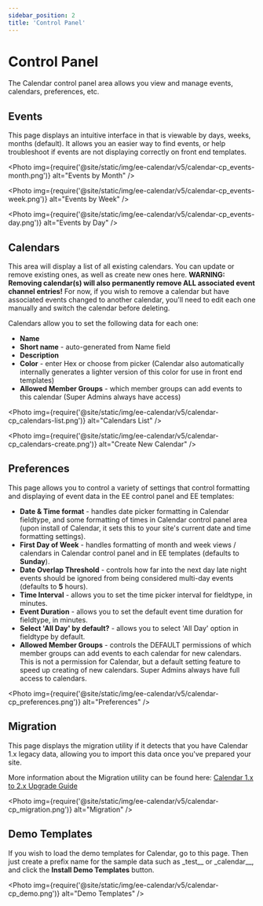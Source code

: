 ```yaml
---
sidebar_position: 2
title: 'Control Panel'
---
```



# Control Panel

The Calendar control panel area allows you view and manage events, calendars, preferences, etc.

## Events

This page displays an intuitive interface in that is viewable by days, weeks, months (default). It allows you an easier way to find events, or help troubleshoot if events are not displaying correctly on front end templates.

<Photo
  img={require('@site/static/img/ee-calendar/v5/calendar-cp_events-month.png')}
  alt="Events by Month"
/>

<Photo
  img={require('@site/static/img/ee-calendar/v5/calendar-cp_events-week.png')}
  alt="Events by Week"
/>

<Photo
  img={require('@site/static/img/ee-calendar/v5/calendar-cp_events-day.png')}
  alt="Events by Day"
/>

## Calendars

This area will display a list of all existing calendars. You can update or remove existing ones, as well as create new ones here. **WARNING: Removing calendar(s) will also permanently remove ALL associated event channel entries!** For now, if you wish to remove a calendar but have associated events changed to another calendar, you'll need to edit each one manually and switch the calendar before deleting.

Calendars allow you to set the following data for each one:

- **Name**
- **Short name** - auto-generated from Name field
- **Description**
- **Color** - enter Hex or choose from picker (Calendar also automatically internally generates a lighter version of this color for use in front end templates)
- **Allowed Member Groups** - which member groups can add events to this calendar (Super Admins always have access)

<Photo
  img={require('@site/static/img/ee-calendar/v5/calendar-cp_calendars-list.png')}
  alt="Calendars List"
/>

<Photo
  img={require('@site/static/img/ee-calendar/v5/calendar-cp_calendars-create.png')}
  alt="Create New Calendar"
/>

## Preferences

This page allows you to control a variety of settings that control formatting and displaying of event data in the EE control panel and EE templates:

- **Date & Time format** - handles date picker formatting in Calendar fieldtype, and some formatting of times in Calendar control panel area (upon install of Calendar, it sets this to your site's current date and time formatting settings).
- **First Day of Week** - handles formatting of month and week views / calendars in Calendar control panel and in EE templates (defaults to **Sunday**).
- **Date Overlap Threshold** - controls how far into the next day late night events should be ignored from being considered multi-day events (defaults to **5** hours).
- **Time Interval** - allows you to set the time picker interval for fieldtype, in minutes.
- **Event Duration** - allows you to set the default event time duration for fieldtype, in minutes.
- **Select 'All Day' by default?** - allows you to select 'All Day' option in fieldtype by default.
- **Allowed Member Groups** - controls the DEFAULT permissions of which member groups can add events to each calendar for new calendars. This is not a permission for Calendar, but a default setting feature to speed up creating of new calendars. Super Admins always have full access to calendars.

<Photo
  img={require('@site/static/img/ee-calendar/v5/calendar-cp_preferences.png')}
  alt="Preferences"
/>

## Migration

This page displays the migration utility if it detects that you have Calendar 1.x legacy data, allowing you to import this data once you've prepared your site.

More information about the Migration utility can be found here: [Calendar 1.x to 2.x Upgrade Guide](../migrations/calendar-1-migration.mdx)

<Photo
  img={require('@site/static/img/ee-calendar/v5/calendar-cp_migration.png')}
  alt="Migration"
/>

## Demo Templates

If you wish to load the demo templates for Calendar, go to this page. Then just create a prefix name for the sample data such as \_test\_\_ or \_calendar\_\_, and click the **Install Demo Templates** button.

<Photo
  img={require('@site/static/img/ee-calendar/v5/calendar-cp_demo.png')}
  alt="Demo Templates"
/>
